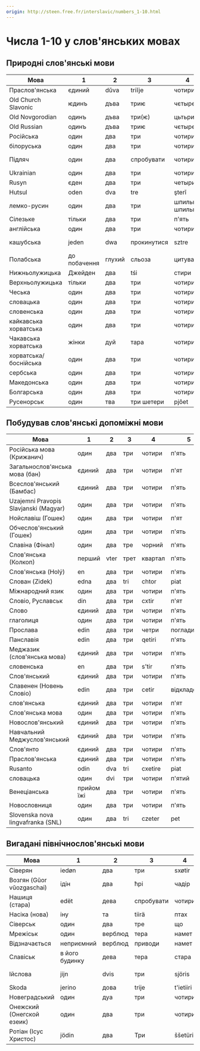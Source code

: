 ```yaml
---
origin: http://steen.free.fr/interslavic/numbers_1-10.html
---
```


# Числа 1-10 у слов'янських мовах

## Природні слов'янські мови

| Мова | 1 | 2 | 3 | 4 | 5 | 6 | 7 | 8 | 9 | 10 |
| ------------------ | ------ | ---- | ------ | ------------ | ------ | ------ | ------ | ----------- | -------- | -------- |
| Праслов'янська | єдиний | dŭva | triĭje | чотири | п'ять | шість | сім | вісім | дев'ять | десять |
| Old Church Slavonic | ѥдинъ  | дъва | триѥ   | чєтырє       | пѧть   | шєсть  | сєдмь  | осмь        | дєвѧть   | дєсѧть   |
| Old Novgorodian     | одинъ  | дъва | три(ѥ) | цьтьри       | пѧть   | шєсть  | сємь   | осмь        | дєвѧть   | дєсѧть   |
| Old Russian         | одинъ  | дъва | триѥ   | чєтырє       | пѧть   | шєсть  | сємь   | осмь        | дєвѧть   | дєсѧть   |
| Російська | один | два | три | чотири | п'ять | шість | сім | вісім | дев'ять | десять |
| білоруська | один | два | три | чотири | п'ять | шість | сім | вісім | дев'ять | десять |
| Підляч | один | два | спробувати | чотири | п'ять | шість | Я | по повітрю | дев'ять | десять |
| Ukrainian           | один   | два  | три    | чотири       | п'ять  | шiсть  | сiм    | вiсiм       | дев'ять  | десять   |
| Rusyn               | єден   | два  | три    | четыри       | пять   | шість  | сїм    | вусям       | девять   | десять   |
| Hutsul              | oden   | dva  | tre    | şterǐ        | pǐechǐ | şîschǐ | sim    | visim       | deawichǐ | deasichǐ |
| лемко-русин | один | два | три | шпильки, шпильки | п'ять | шифер | симулятор | вісім, вісім | дев'ять | десять |
| Сілезьке | тільки | два | три | п'ять | pjyńć | шість | на сім | uoźym | dźewjyńć | dźeśyńć |
| англійська | один | два | три | чотири | п'ять | шість | сім | вісім | дев'ять | десять |
| кашубська | jeden | dwa | прокинутися | sztre | piãc | szesc | сім | навіть не | dzewiãc | dzesãc |
| Полабська | до побачення | глухий | сльоза | цитувати | påt | останній | sidĕm | visĕm | divāt | disąt |
| Нижньолужицька | Джейден | два | tśi | стири | pěś | шість | седім | восьмий | вау ти | ти |
| Верхньолужицька | тільки | два | три | чотири | випікати | шість | сидом | wosom | dźewjeć | dźesać |
| Чеська | один | два | три | чотири | п'ять | шість | сім | вісім | дев'ять | десять |
| словацька | один | два | три | чотири | п'ять | шість | сім | вісім | дев'ять | десять |
| словенська | один | два | три | чотири | п'ять | шість | сім | вісім | дев'ять | десять |
| кайкавська хорватська | один | два | три | чотири | п'ять | шість | сім | вісім | дев'ять | десять |
| Чакавська хорватська | жінки | дуй | тара | чотири | п'ять | шість | седан | ошан | дев'ять | десять |
| хорватська/боснійська | один | два | три | чотири | п'ять | шість | сім | вісім | дев'ять | десять |
| сербська | один | два | три | чотири | п'ять | шість | сім | вісім | дев'ять | десять |
| Македонська | один | два | три | чотири | п'ять | шість | сім | вісім | дев'ять | десять |
| Болгарська | один | два | три | чотири | п'ять | шість | сім | вісім | дев'ять | десять |
| Русенорськ | один | тва | три шетери | pjôet | sêst | сім | vôsom | багатий | відсутність |

## Побудував слов'янські допоміжні мови

| Мова | 1 | 2 | 3 | 4 | 5 | 6 | 7 | 8 | 9 | 10 |
| ------------------------------------ | ------ | ---- | ---- | ------- | ----- | ------ | ----- | ------ | ------- | ------- |
| Російська мова (Крижанич) | один | два | три | чотири | п'ять | шість | сім | вісім | дев'ять | десять |
| Загальнослов'янська мова (бан) | єдиний | два | три | чотири | п'ят | шість | сім | вісім | дев'ять | десять |
| Всеслов'янський (Бамбас) | єдиний | два | три | чотири | п'ять | шість | сім | вісім | диевят | diejat |
| Uzajemni Pravopis Slavjanski (Magyar) | один | два | три | чотири | п'ять | шість | сьомий | вісім | дев'ять | десять |
| Нойславіш (Гошек) | один | два | три | чотири | п'ят | шість | сім | вісім | дев'ять | десять |
| Обчеслов'янський (Гошек) | один | два | три | чотири | п'ять | sixj | сім | вісім | дев'ять | десять |
| Славіна (Фінал) | один | два | тре | чорний | п'ять | шість | сім | вісім | дев'ять | десять |
| Слов'янська (Колкоп) | перший | vter | трет | квартал | п'ять | ſix | сім | вісім | дев'ять | десять |
| Слов'янська (Holý) | en | два | три | чотири | п'ять | шість | сім | вісім | дев'ять | десять |
| Слован (Zidek) | edna | два | tri | chtor | piat | shest | sodum | osum | davet | dasot |
| Міжнародний язик | один | два | три | чотири | п'ять | шість | сім | вісім | дев'ять | десять |
| Словіо, Руславськ | din | два | три | cxtir | п'ят | sxes | siem | вос | розробник | des |
| Слово | єдиний | два | три | чотири | п'ять | шість | сім | вісім | дев'ять | десять |
| глаголиця | один | два | три | чотири | п'ять | шість | сім | вісім | дев'ять | десять |
| Прослава | edin | два | три | четри | погладити | shest | сім | осем | devat | десат |
| Панславія | edin | два | три | qetiri | п'ять | xest | сім | осем | дев'ять | десять |
| Меджазик (слов'янська мова) | єдиний | два | три | чотири | п'ять | s'est | сім | вісім | дев'ять | десять |
| словенська | en | два | три | s'tir | п'ять | s'es | тут | вісь | розробник | des |
| Слов'янський | єдиний | два | три | чотири | п'ять | шість | сім | вісім | дев'ять | десять |
| Славенен (Новень Словіо) | edin | два | три | cetir | відкладений | xest | сім | осем | невент | десять |
| слов'янська | єдиний | два | три | чотири | п'ят | шість | сім | вісім | дев'ять | десять |
| Слов'янська мова | один | два | три | чотири | п'ять | шість | крім | вісім | дев'ять | десять |
| Новослов'янський | єдиний | два | три | чотири | п'ять | шість | сім | вісім | дев'ять | десять |
| Навчальний Меджуслов'янський | єдиний | два | три | чотири | п'ять | шість | сім | вісім | дев'ять | десять |
| Слов'янто | єдиний | два | три | чотири | п'ять | шість | сім | вісім | дев'ять | десять |
| Праслов'янська | єдиний | два | три | чотири | п'ять | шість | сім | вісім | дев'ять | десять |
| Rusanto                              | odin   | dva  | tri  | cxetire | piat  | sxest  | sem   | vosem  | deviat  | desiat  |
| словацька | один | dvi | три | чотири | п'ятий | шести | сьомий | оседмі | дев'ятий | десятий |
| Венеціанська | прийом їжі | два | три | чотири | п'ять | шість | сім | вісім | дев'ять | десять |
| Новословниця | один | два | три | чотири | п'ять | шість | сім | вісім | дев'ять | десять |
| Slovenska nova lingvafranka (SNL) | один | два | tri | czeter | pet | szest | sedem | vosem | devet | 10 |

## Вигадані північнослов'янські мови

| Мова | 1 | 2 | 3 | 4 | 5 | 6 | 7 | 8 | 9 | 10 |
| -------------------------------- | ------- | ---- | ----- | --------- | ------- | ----- | ------- | --------- | --------- | ------- |
| Сіверян | iedøn | два | три | sxøtir | п'ять | sxest | сьомий | вісім | дев'ять | десять |
| Возгян (Gŭor vŭozgaschai) | ідін | два | ћрі | чадір | пенћ | шећ | сім | вісім | дёенћ | праворуч |
| Нашиця (стара) | edët | дева | спробувати | чотири | п'ять | шість | сім | вісім | дев'ять | десять |
| Насіка (нова) | іну | та | tiirä | птах | п'ятдесят | так | сеттомі | стома | підліток | tesemti |
| Сіверськ | один | два | тре | що | п'ять | шість | сім | вісім | дев'ять | десять |
| Мрежіськ | один | верблюд | тера | намет | пінта | шаста | сім | вісім | дев'ять | десять |
| Відзначається | неприємний | верблюд | приводи | намет | пінта | шаста | сім | вісім | дев'ять | десять |
| Славіськ | в його будинку | дева | тера | стара | пінта | шашта | сім | мій старий | дев'ятий | désat |
| Ійслова | jijn | dvis | три | sjöris | pjem | вона | sjödem | ästem | сніг disam |
| Skoda | jerino | дова | trije | t'ietiiri | малий | siete | уосме | dieviente | diesiente | - |
| Новеградський | один | дуа | три | чотири | п'ятий | шостий | шеній | восьмий | дев'ятий | статися |
| Онежский (Онегской езеик) | один | два | три | чотири | п'ять | шість | сім | вісім | дев'ять | десять |
| Ротіан (Ісус Христос) | jödin | два | Три | ššetüri | - | - | - | - | - | - |

